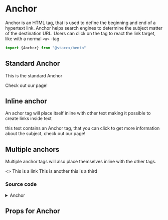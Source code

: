 
<Meta title="Components|Anchor" component={Anchor}/>


# Anchor
Anchor is an HTML tag, that is used to define the beginning and end of a hypertext link.
Anchor helps search engines to determine the subject matter of the destination URL.
Users can click on the tag to react the link target, like with a normal `<a>` -tag

```javascript
import {Anchor} from "@staccx/bento"
```

## Standard Anchor
This is the standard Anchor

<Preview>
  <Story name="Standard">
   <Anchor href="https://www.stacc.com">Check out our page!</Anchor>
  </Story>
</Preview>


## Inline anchor
An achor tag will place itself inline with other text making it possible to create links
inside text

<Preview>
  <Story name="Inline">
  <p>
    this text contains an Anchor tag, that you can click to get more
    information about the subject,
   <Anchor href="https://www.stacc.com"> check out our page!</Anchor>
  </p>
  </Story>
</Preview>


## Multiple anchors
Multiple anchor tags will also place themselves inline with the other tags.

<Preview>
  <Story name="Multiple">
    <>
    <Anchor href="https://www.stacc.com">This is a link</Anchor>
    <Anchor href="https://www.stacc.com">This is another</Anchor>
    <Anchor href="https://www.stacc.com">this is a third </Anchor>
  </>
  </Story>
</Preview>

### Source code

<details><summary>Anchor</summary>
<p>

```bash
import React from "react"
import PropTypes from "prop-types"
import styled from "styled-components"
import { applyVariants, commonPropTypes } from "../../theming"
import themeProps from "./anchor.themeProps"
import { componentCreateFactory } from "../../theming/utils/createVariantsFunctionFactory"

const Anchor = ({ children, className, ...restProps }) => (
  <AComponent className={className} {...restProps}>
    {children}
  </AComponent>
)

export const AComponent = styled.a`
  text-decoration: none;
  color: currentColor;

  &:hover,
  &:active,
  &:focus {
    text-decoration: none;
    color: currentColor;
    outline: none;
  }

  ${applyVariants(themeProps.anchor)};
`

Anchor.defaultProps = {
  className: "",
  href: ""
}

Anchor.propTypes = {
  children: commonPropTypes.children.isRequired,
  /**
   * URL prop
   */
  href: PropTypes.string,
  className: PropTypes.string
}
Anchor.themeProps = themeProps
Anchor.createVariants = componentCreateFactory(Anchor)

export default Anchor


```

</p>
</details>

## Props for Anchor
<Props of={Anchor} />
